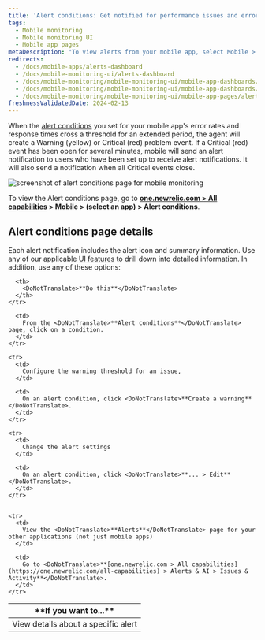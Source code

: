 ```yaml
---
title: 'Alert conditions: Get notified for performance issues and errors'
tags:
  - Mobile monitoring
  - Mobile monitoring UI
  - Mobile app pages
metaDescription: "To view alerts from your mobile app, select Mobile > (select an app) > App > Alerts."
redirects:
  - /docs/mobile-apps/alerts-dashboard
  - /docs/mobile-monitoring-ui/alerts-dashboard
  - /docs/mobile-monitoring/mobile-monitoring-ui/mobile-app-dashboards/alerts-dashboard-mobile-apps
  - /docs/mobile-monitoring/mobile-monitoring-ui/mobile-app-dashboards/alerts-page-mobile-apps
  - /docs/mobile-monitoring/mobile-monitoring-ui/mobile-app-pages/alerts-page-mobile-apps
freshnessValidatedDate: 2024-02-13
---
```



When the [alert conditions](/docs/mobile-apps/alert-settings) you set for your mobile app's error rates and response times cross a threshold for an extended period, the <InlinePopover type="mobile" /> agent will create a Warning (yellow) or Critical (red) problem event. If a Critical (red) event has been open for several minutes, mobile will send an alert notification to users who have been set up to receive alert notifications. It will also send a notification when all Critical events close.

<img
    title="alert conditions page "
    alt="screenshot of alert conditions page for mobile monitoring"
    src={mobileAlertConditionsPage}
/>

To view the Alert conditions page, go to <DoNotTranslate>**[one.newrelic.com > All capabilities](https://one.newrelic.com/all-capabilities) > Mobile > (select an app) > Alert conditions**</DoNotTranslate>.

## Alert conditions page details

Each alert notification includes the alert icon and summary information. Use any of our applicable [UI features](/docs/new-relic-solutions/new-relic-one/introduction-new-relic-platform) to drill down into detailed information. In addition, use any of these options:

<table>
  <thead>
    <tr>
      <th width={200}>
        <DoNotTranslate>**If you want to...**</DoNotTranslate>
      </th>

      <th>
        <DoNotTranslate>**Do this**</DoNotTranslate>
      </th>
    </tr>
  </thead>

  <tbody>
    <tr>
      <td>
        View details about a specific alert
      </td>

      <td>
        From the <DoNotTranslate>**Alert conditions**</DoNotTranslate> page, click on a condition.
      </td>
    </tr>

    <tr>
      <td>
        Configure the warning threshold for an issue,
      </td>

      <td>
        On an alert condition, click <DoNotTranslate>**Create a warning**</DoNotTranslate>.
      </td>
    </tr>

    <tr>
      <td>
        Change the alert settings
      </td>

      <td>
        On an alert condition, click <DoNotTranslate>**... > Edit**</DoNotTranslate>.
      </td>
    </tr>


    <tr>
      <td>
        View the <DoNotTranslate>**Alerts**</DoNotTranslate> page for your other applications (not just mobile apps)
      </td>

      <td>
        Go to <DoNotTranslate>**[one.newrelic.com > All capabilities](https://one.newrelic.com/all-capabilities) > Alerts & AI > Issues & Activity**</DoNotTranslate>.
      </td>
    </tr>
  </tbody>
</table>
